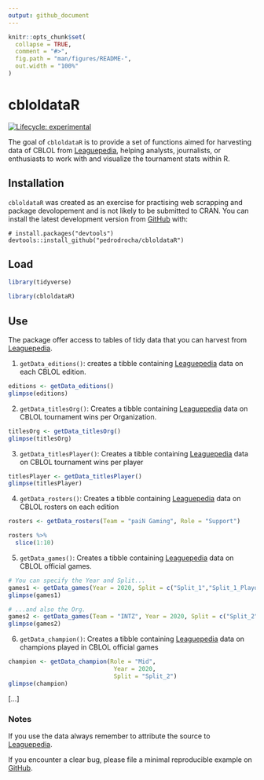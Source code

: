 ```yaml
---
output: github_document
---
```


<!-- README.md is generated from README.Rmd. Please edit that file -->

```r
knitr::opts_chunk$set(
  collapse = TRUE,
  comment = "#>",
  fig.path = "man/figures/README-",
  out.width = "100%"
)
```

# cbloldataR

<!-- badges: start -->
[![Lifecycle: experimental](https://img.shields.io/badge/lifecycle-experimental-orange.svg)](https://www.tidyverse.org/lifecycle/#experimental)
<!-- badges: end -->

The goal of `cbloldataR` is to provide a set of functions aimed for harvesting data of CBLOL from [Leaguepedia](https://lol.gamepedia.com/Circuit_Brazilian_League_of_Legends), helping analysts, journalists, or enthusiasts to work with and visualize the tournament stats within R.  

## Installation

`cbloldataR` was created as an exercise for practising web scrapping and package devolopement and is not likely to be submitted to CRAN. You can install the latest development version from [GitHub](https://github.com/) with:

```undefined
# install.packages("devtools")
devtools::install_github("pedrodrocha/cbloldataR")
```


## Load

```r
library(tidyverse)
```


```r
library(cbloldataR)

```

## Use

The package offer access to tables of tidy data that you can harvest from [Leaguepedia](https://lol.gamepedia.com/Circuit_Brazilian_League_of_Legends). 

1) `getData_editions()`: creates a tibble containing [Leaguepedia](https://lol.gamepedia.com/Circuit_Brazilian_League_of_Legends) data on each CBLOL edition. 

```r
editions <- getData_editions()
glimpse(editions)
```

2) `getData_titlesOrg()`: Creates a tibble containing [Leaguepedia](https://lol.gamepedia.com/Circuit_Brazilian_League_of_Legends) data on CBLOL tournament wins per Organization.

```r
titlesOrg <- getData_titlesOrg()
glimpse(titlesOrg)
```


3) `getData_titlesPlayer()`: Creates a tibble containing [Leaguepedia](https://lol.gamepedia.com/Circuit_Brazilian_League_of_Legends) data on CBLOL tournament wins per player
```r
titlesPlayer <- getData_titlesPlayer()
glimpse(titlesPlayer)
```


4) `getData_rosters()`: Creates a tibble containing [Leaguepedia](https://lol.gamepedia.com/Circuit_Brazilian_League_of_Legends) data on CBLOL rosters on each edition

```r
rosters <- getData_rosters(Team = "paiN Gaming", Role = "Support")

rosters %>% 
  slice(1:10)

```

5) `getData_games()`: Creates a tibble containing [Leaguepedia](https://lol.gamepedia.com/Circuit_Brazilian_League_of_Legends) data on CBLOL official games.


```r
# You can specify the Year and Split...
games1 <- getData_games(Year = 2020, Split = c("Split_1","Split_1_Playoffs"))
glimpse(games1)

```


```r
# ...and also the Org.
games2 <- getData_games(Team = "INTZ", Year = 2020, Split = c("Split_2"))
glimpse(games2)
```

6) ` getData_champion()`: Creates a tibble containing [Leaguepedia](https://lol.gamepedia.com/Circuit_Brazilian_League_of_Legends) data on champions played in CBLOL official games

```r
champion <- getData_champion(Role = "Mid",
                              Year = 2020,
                              Split = "Split_2")
glimpse(champion)
```



[...]

### Notes

If you use the data always remember to attribute the source to [Leaguepedia](https://lol.gamepedia.com/Circuit_Brazilian_League_of_Legends). 

If you encounter a clear bug, please file a minimal reproducible example on [GitHub](https://github.com/pedrodrocha/cbloldataR/issues).

